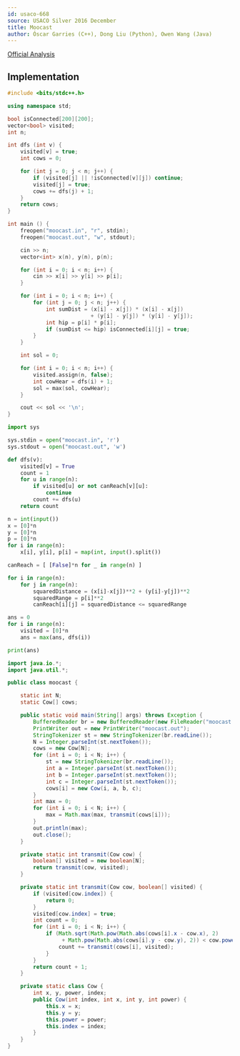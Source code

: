 ---
id: usaco-668
source: USACO Silver 2016 December
title: Moocast
author: Óscar Garries (C++), Dong Liu (Python), Owen Wang (Java)
---

[Official Analysis](http://www.usaco.org/current/data/sol_moocast_silver_dec16.html)

<LanguageSection>
<CPPSection>

## Implementation

```cpp
#include <bits/stdc++.h>

using namespace std;

bool isConnected[200][200];
vector<bool> visited;
int n;

int dfs (int v) {
	visited[v] = true;
	int cows = 0;

	for (int j = 0; j < n; j++) {
		if (visited[j] || !isConnected[v][j]) continue;
		visited[j] = true;
		cows += dfs(j) + 1;
	}
	return cows;
}

int main () {
	freopen("moocast.in", "r", stdin);
	freopen("moocast.out", "w", stdout);

	cin >> n;
	vector<int> x(n), y(n), p(n);

	for (int i = 0; i < n; i++) {
		cin >> x[i] >> y[i] >> p[i];
	}

	for (int i = 0; i < n; i++) {
		for (int j = 0; j < n; j++) {
			int sumDist = (x[i] - x[j]) * (x[i] - x[j])
						  + (y[i] - y[j]) * (y[i] - y[j]);
			int hip = p[i] * p[i];
			if (sumDist <= hip) isConnected[i][j] = true;
		}
	}

	int sol = 0;

	for (int i = 0; i < n; i++) {
		visited.assign(n, false);
		int cowHear = dfs(i) + 1;
		sol = max(sol, cowHear);
	}

	cout << sol << '\n';
}
```

</CPPSection>

<PySection>

```py
import sys

sys.stdin = open("moocast.in", 'r')
sys.stdout = open("moocast.out", 'w')

def dfs(v):
	visited[v] = True
	count = 1
	for u in range(n):
		if visited[u] or not canReach[v][u]:
			continue
		count += dfs(u)
	return count

n = int(input())
x = [0]*n
y = [0]*n
p = [0]*n
for i in range(n):
	x[i], y[i], p[i] = map(int, input().split())

canReach = [ [False]*n for _ in range(n) ]

for i in range(n):
	for j in range(n):
		squaredDistance = (x[i]-x[j])**2 + (y[i]-y[j])**2
		squaredRange = p[i]**2
		canReach[i][j] = squaredDistance <= squaredRange

ans = 0
for i in range(n):
	visited = [0]*n
	ans = max(ans, dfs(i))

print(ans)
```

</PySection>

<JavaSection>

```java
import java.io.*;
import java.util.*;

public class moocast {

	static int N;
	static Cow[] cows;

	public static void main(String[] args) throws Exception {
		BufferedReader br = new BufferedReader(new FileReader("moocast.in"));
		PrintWriter out = new PrintWriter("moocast.out");
		StringTokenizer st = new StringTokenizer(br.readLine());
		N = Integer.parseInt(st.nextToken());
		cows = new Cow[N];
		for (int i = 0; i < N; i++) {
			st = new StringTokenizer(br.readLine());
			int a = Integer.parseInt(st.nextToken());
			int b = Integer.parseInt(st.nextToken());
			int c = Integer.parseInt(st.nextToken());
			cows[i] = new Cow(i, a, b, c);
		}
		int max = 0;
		for (int i = 0; i < N; i++) {
			max = Math.max(max, transmit(cows[i]));
		}
		out.println(max);
		out.close();
	}

	private static int transmit(Cow cow) {
		boolean[] visited = new boolean[N];
		return transmit(cow, visited);
	}

	private static int transmit(Cow cow, boolean[] visited) {
		if (visited[cow.index]) {
			return 0;
		}
		visited[cow.index] = true;
		int count = 0;
		for (int i = 0; i < N; i++) {
			if (Math.sqrt(Math.pow(Math.abs(cows[i].x - cow.x), 2)
			     + Math.pow(Math.abs(cows[i].y - cow.y), 2)) < cow.power) {
				count += transmit(cows[i], visited);
			}
		}
		return count + 1;
	}

	private static class Cow {
		int x, y, power, index;
		public Cow(int index, int x, int y, int power) {
			this.x = x;
			this.y = y;
			this.power = power;
			this.index = index;
		}
	}
}
```

</JavaSection>

</LanguageSection>
